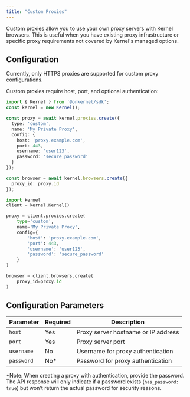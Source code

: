 ```yaml
---
title: "Custom Proxies"
---
```


Custom proxies allow you to use your own proxy servers with Kernel browsers. This is useful when you have existing proxy infrastructure or specific proxy requirements not covered by Kernel's managed options.


## Configuration

<Note>
Currently, only HTTPS proxies are supported for custom proxy configurations.
</Note>

Custom proxies require host, port, and optional authentication:

<CodeGroup>

```typescript Typescript/Javascript
import { Kernel } from '@onkernel/sdk';
const kernel = new Kernel();

const proxy = await kernel.proxies.create({
  type: 'custom',
  name: 'My Private Proxy',
  config: {
    host: 'proxy.example.com',
    port: 443,
    username: 'user123',
    password: 'secure_password'
  }
});

const browser = await kernel.browsers.create({
  proxy_id: proxy.id
});
```

```Python Python
import kernel
client = kernel.Kernel()

proxy = client.proxies.create(
    type='custom',
    name='My Private Proxy',
    config={
        'host': 'proxy.example.com',
        'port': 443,
        'username': 'user123',
        'password': 'secure_password'
    }
)

browser = client.browsers.create(
    proxy_id=proxy.id
)
```

</CodeGroup>

## Configuration Parameters

| Parameter | Required | Description |
|-----------|----------|-------------|
| `host` | Yes | Proxy server hostname or IP address |
| `port` | Yes | Proxy server port |
| `username` | No | Username for proxy authentication |
| `password` | No* | Password for proxy authentication |

*Note: When creating a proxy with authentication, provide the password. The API response will only indicate if a password exists (`has_password: true`) but won't return the actual password for security reasons.